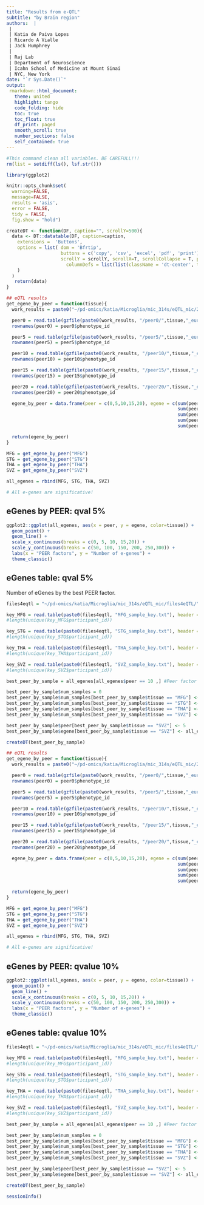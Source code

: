 ```yaml
---
title: "Results from e-QTL"
subtitle: "by Brain region"
authors:  |
 | 
 | Katia de Paiva Lopes
 | Ricardo A Vialle
 | Jack Humphrey
 | 
 | Raj Lab
 | Department of Neuroscience
 | Icahn School of Medicine at Mount Sinai
 | NYC, New York
date: "`r Sys.Date()`"
output: 
 rmarkdown::html_document:
   theme: united
   highlight: tango
   code_folding: hide
   toc: true
   toc_float: true
   df_print: paged
   smooth_scroll: true
   number_sections: false
   self_contained: true  
---
```


```r
#This command clean all variables. BE CAREFULL!!! 
rm(list = setdiff(ls(), lsf.str()))
```

```r
library(ggplot2)

knitr::opts_chunk$set( 
  warning=FALSE,
  message=FALSE,
  results = 'asis',
  error = FALSE,
  tidy = FALSE,
  fig.show = "hold")
```

```r
createDT <- function(DF, caption="", scrollY=500){
  data <- DT::datatable(DF, caption=caption,
    extensions =  'Buttons',
    options = list( dom = 'Bfrtip', 
                    buttons = c('copy', 'csv', 'excel', 'pdf', 'print'), 
                    scrollY = scrollY, scrollX=T, scrollCollapse = T, paging = F,  
                      columnDefs = list(list(className = 'dt-center', targets = "_all"))
    )
  ) 
   return(data)
}
```

```r
## eQTL results 
get_egene_by_peer = function(tissue){
  work_results = paste0("~/pd-omics/katia/Microglia/mic_314s/eQTL_mic/2nd_pass_eQTL/EUR/QTL-mapping-pipeline/results/",tissue,"_eur_expression")

  peer0 = read.table(gzfile(paste0(work_results, "/peer0/",tissue,"_eur_expression_peer0.cis_qtl.txt.gz")), stringsAsFactors=F, header = T)
  rownames(peer0) = peer0$phenotype_id

  peer5 = read.table(gzfile(paste0(work_results, "/peer5/",tissue,"_eur_expression_peer5.cis_qtl.txt.gz")), stringsAsFactors=F, header = T)
  rownames(peer5) = peer5$phenotype_id

  peer10 = read.table(gzfile(paste0(work_results, "/peer10/",tissue,"_eur_expression_peer10.cis_qtl.txt.gz")), stringsAsFactors=F, header = T)
  rownames(peer10) = peer10$phenotype_id

  peer15 = read.table(gzfile(paste0(work_results, "/peer15/",tissue,"_eur_expression_peer15.cis_qtl.txt.gz")), stringsAsFactors=F, header = T)
  rownames(peer15) = peer15$phenotype_id

  peer20 = read.table(gzfile(paste0(work_results, "/peer20/",tissue,"_eur_expression_peer20.cis_qtl.txt.gz")), stringsAsFactors=F, header = T)
  rownames(peer20) = peer20$phenotype_id

  egene_by_peer = data.frame(peer = c(0,5,10,15,20), egene = c(sum(peer0$qval < 0.05),
                                                               sum(peer5$qval < 0.05),
                                                               sum(peer10$qval < 0.05),
                                                               sum(peer15$qval < 0.05),
                                                               sum(peer20$qval < 0.05)), tissue = tissue)

  return(egene_by_peer)
}

MFG = get_egene_by_peer("MFG")
STG = get_egene_by_peer("STG")
THA = get_egene_by_peer("THA")
SVZ = get_egene_by_peer("SVZ")

all_egenes = rbind(MFG, STG, THA, SVZ)

# All e-genes are significative! 
```

## eGenes by PEER: qval 5% 
```r
ggplot2::ggplot(all_egenes, aes(x = peer, y = egene, color=tissue)) + 
  geom_point() +
  geom_line() + 
  scale_x_continuous(breaks = c(0, 5, 10, 15,20)) +
  scale_y_continuous(breaks = c(50, 100, 150, 200, 250,300)) +
  labs(x = "PEER factors", y = "Number of e-genes") +
  theme_classic()
```

## eGenes table: qval 5%
Number of eGenes by the best PEER factor. 
```r
files4eqtl = "~/pd-omics/katia/Microglia/mic_314s/eQTL_mic/files4eQTL/"

key_MFG = read.table(paste0(files4eqtl, "MFG_sample_key.txt"), header = T, stringsAsFactors = F, check.names = F)
#length(unique(key_MFG$participant_id))

key_STG = read.table(paste0(files4eqtl, "STG_sample_key.txt"), header = T, stringsAsFactors = F, check.names = F)
#length(unique(key_STG$participant_id))

key_THA = read.table(paste0(files4eqtl, "THA_sample_key.txt"), header = T, stringsAsFactors = F, check.names = F)
#length(unique(key_THA$participant_id))

key_SVZ = read.table(paste0(files4eqtl, "SVZ_sample_key.txt"), header = T, stringsAsFactors = F, check.names = F)
#length(unique(key_SVZ$participant_id))

best_peer_by_sample = all_egenes[all_egenes$peer == 10 ,] #Peer factor with more e-genes

best_peer_by_sample$num_samples = 0  
best_peer_by_sample$num_samples[best_peer_by_sample$tissue == "MFG"] <- length(unique(key_MFG$participant_id))
best_peer_by_sample$num_samples[best_peer_by_sample$tissue == "STG"] <- length(unique(key_STG$participant_id))  
best_peer_by_sample$num_samples[best_peer_by_sample$tissue == "THA"] <- length(unique(key_THA$participant_id)) 
best_peer_by_sample$num_samples[best_peer_by_sample$tissue == "SVZ"] <- length(unique(key_SVZ$participant_id)) 

best_peer_by_sample$peer[best_peer_by_sample$tissue == "SVZ"] <- 5
best_peer_by_sample$egene[best_peer_by_sample$tissue == "SVZ"] <- all_egenes$egene[all_egenes$tissue %in% "SVZ" & all_egenes$peer == 5]

createDT(best_peer_by_sample)
```

```r
## eQTL results 
get_egene_by_peer = function(tissue){
  work_results = paste0("~/pd-omics/katia/Microglia/mic_314s/eQTL_mic/2nd_pass_eQTL/EUR/QTL-mapping-pipeline/results/",tissue,"_eur_expression")

  peer0 = read.table(gzfile(paste0(work_results, "/peer0/",tissue,"_eur_expression_peer0.cis_qtl.txt.gz")), stringsAsFactors=F, header = T)
  rownames(peer0) = peer0$phenotype_id

  peer5 = read.table(gzfile(paste0(work_results, "/peer5/",tissue,"_eur_expression_peer5.cis_qtl.txt.gz")), stringsAsFactors=F, header = T)
  rownames(peer5) = peer5$phenotype_id

  peer10 = read.table(gzfile(paste0(work_results, "/peer10/",tissue,"_eur_expression_peer10.cis_qtl.txt.gz")), stringsAsFactors=F, header = T)
  rownames(peer10) = peer10$phenotype_id

  peer15 = read.table(gzfile(paste0(work_results, "/peer15/",tissue,"_eur_expression_peer15.cis_qtl.txt.gz")), stringsAsFactors=F, header = T)
  rownames(peer15) = peer15$phenotype_id

  peer20 = read.table(gzfile(paste0(work_results, "/peer20/",tissue,"_eur_expression_peer20.cis_qtl.txt.gz")), stringsAsFactors=F, header = T)
  rownames(peer20) = peer20$phenotype_id

  egene_by_peer = data.frame(peer = c(0,5,10,15,20), egene = c(sum(peer0$qval < 0.10),
                                                               sum(peer5$qval < 0.10),
                                                               sum(peer10$qval < 0.10),
                                                               sum(peer15$qval < 0.10),
                                                               sum(peer20$qval < 0.10)), tissue = tissue)

  return(egene_by_peer)
}

MFG = get_egene_by_peer("MFG")
STG = get_egene_by_peer("STG")
THA = get_egene_by_peer("THA")
SVZ = get_egene_by_peer("SVZ")

all_egenes = rbind(MFG, STG, THA, SVZ)

# All e-genes are significative! 
```

## eGenes by PEER: qvalue 10% 
```r
ggplot2::ggplot(all_egenes, aes(x = peer, y = egene, color=tissue)) + 
  geom_point() +
  geom_line() + 
  scale_x_continuous(breaks = c(0, 5, 10, 15,20)) +
  scale_y_continuous(breaks = c(50, 100, 150, 200, 250,300)) +
  labs(x = "PEER factors", y = "Number of e-genes") +
  theme_classic()
```

## eGenes table: qvalue 10%
```r
files4eqtl = "~/pd-omics/katia/Microglia/mic_314s/eQTL_mic/files4eQTL/"

key_MFG = read.table(paste0(files4eqtl, "MFG_sample_key.txt"), header = T, stringsAsFactors = F, check.names = F)
#length(unique(key_MFG$participant_id))

key_STG = read.table(paste0(files4eqtl, "STG_sample_key.txt"), header = T, stringsAsFactors = F, check.names = F)
#length(unique(key_STG$participant_id))

key_THA = read.table(paste0(files4eqtl, "THA_sample_key.txt"), header = T, stringsAsFactors = F, check.names = F)
#length(unique(key_THA$participant_id))

key_SVZ = read.table(paste0(files4eqtl, "SVZ_sample_key.txt"), header = T, stringsAsFactors = F, check.names = F)
#length(unique(key_SVZ$participant_id))

best_peer_by_sample = all_egenes[all_egenes$peer == 10 ,] #Peer factor with more e-genes

best_peer_by_sample$num_samples = 0  
best_peer_by_sample$num_samples[best_peer_by_sample$tissue == "MFG"] <- length(unique(key_MFG$participant_id))
best_peer_by_sample$num_samples[best_peer_by_sample$tissue == "STG"] <- length(unique(key_STG$participant_id))  
best_peer_by_sample$num_samples[best_peer_by_sample$tissue == "THA"] <- length(unique(key_THA$participant_id)) 
best_peer_by_sample$num_samples[best_peer_by_sample$tissue == "SVZ"] <- length(unique(key_SVZ$participant_id)) 

best_peer_by_sample$peer[best_peer_by_sample$tissue == "SVZ"] <- 5
best_peer_by_sample$egene[best_peer_by_sample$tissue == "SVZ"] <- all_egenes$egene[all_egenes$tissue %in% "SVZ" & all_egenes$peer == 5]

createDT(best_peer_by_sample)
```


```r
sessionInfo()
```

